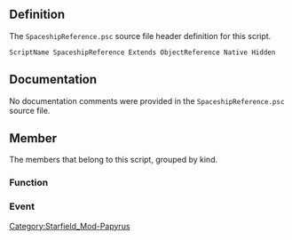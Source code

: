 {{Script_Object_Summary
| title = SpaceshipReference
| name = [[SFM:Script-SpaceshipReference|SpaceshipReference]]
| extends = [[SFM:Script-ObjectReference|ObjectReference]] → [[SFM:Script-Form|Form]] → [[SFM:Script-ScriptObject|ScriptObject]]
| flags = Native, Hidden
}}


== Definition ==
The <code>SpaceshipReference.psc</code> source file header definition for this script.

<source lang="papyrus">
ScriptName SpaceshipReference Extends ObjectReference Native Hidden
</source>


== Documentation ==
No documentation comments were provided in the <code>SpaceshipReference.psc</code> source file.


== Member ==
The members that belong to this script, grouped by kind.

=== Function ===
{{Script_Object_Member_Summary
| title = AddPerk
| script = [[SFM:Script-SpaceshipReference|SpaceshipReference]]
| name = [[SFM:Script-SpaceshipReference/AddPerk|AddPerk]]
| kind = Function
| flags = Native
| parameters = Perk akPerk, bool abNotify = false
| documentation = Adds the specified perk to this actor
}}

{{Script_Object_Member_Summary
| title = AddToFaction
| script = [[SFM:Script-SpaceshipReference|SpaceshipReference]]
| name = [[SFM:Script-SpaceshipReference/AddToFaction|AddToFaction]]
| kind = Function
| parameters = Faction akFaction
| documentation = Adds this spaceship to a faction at rank 0 if they aren't already in it
}}

{{Script_Object_Member_Summary
| title = CanLandAtMarker
| script = [[SFM:Script-SpaceshipReference|SpaceshipReference]]
| name = [[SFM:Script-SpaceshipReference/CanLandAtMarker|CanLandAtMarker]]
| kind = Function
| flags = Native
| returns = bool
| parameters = ObjectReference akLandingMarker
| documentation = Tests if the spaceship is allowed to land at the given marker based on the maximum allowed ship size.
}}

{{Script_Object_Member_Summary
| title = CheckContrabandStatus
| script = [[SFM:Script-SpaceshipReference|SpaceshipReference]]
| name = [[SFM:Script-SpaceshipReference/CheckContrabandStatus|CheckContrabandStatus]]
| kind = Function
| flags = Native
| returns = int
| parameters = bool abCheckWholeShip = true
| documentation = Retrieves the ships contraband status. (Only checks ships cargo if abCheckWholeShip is false)
-1 - Below shielded inventory limit
0 - At shielded inventory limit
1 - Above shielded inventory limit
}}

{{Script_Object_Member_Summary
| title = DisableWithGravJump
| script = [[SFM:Script-SpaceshipReference|SpaceshipReference]]
| name = [[SFM:Script-SpaceshipReference/DisableWithGravJump|DisableWithGravJump]]
| kind = Function
| flags = Native
| documentation = disable this spaceship with grav jump FX
}}

{{Script_Object_Member_Summary
| title = DisableWithGravJumpNoWait
| script = [[SFM:Script-SpaceshipReference|SpaceshipReference]]
| name = [[SFM:Script-SpaceshipReference/DisableWithGravJumpNoWait|DisableWithGravJumpNoWait]]
| kind = Function
| flags = Native
| documentation = disable this spaceship with grav jump FX. Does NOT wait for the FX to finish
}}

{{Script_Object_Member_Summary
| title = DisableWithTakeOffOrLanding
| script = [[SFM:Script-SpaceshipReference|SpaceshipReference]]
| name = [[SFM:Script-SpaceshipReference/DisableWithTakeOffOrLanding|DisableWithTakeOffOrLanding]]
| kind = Function
| flags = Native
| documentation = disable this spaceship after playing a takeoff or landing animation (whichever is appropriate)
}}

{{Script_Object_Member_Summary
| title = DisableWithTakeOffOrLandingNoWait
| script = [[SFM:Script-SpaceshipReference|SpaceshipReference]]
| name = [[SFM:Script-SpaceshipReference/DisableWithTakeOffOrLandingNoWait|DisableWithTakeOffOrLandingNoWait]]
| kind = Function
| flags = Native
| documentation = disable this spaceship after playing a takeoff or landing animation (whichever is appropriate). Does NOT wait for the animation to complete
}}

{{Script_Object_Member_Summary
| title = EnablePartRepair
| script = [[SFM:Script-SpaceshipReference|SpaceshipReference]]
| name = [[SFM:Script-SpaceshipReference/EnablePartRepair|EnablePartRepair]]
| kind = Function
| flags = Native
| parameters = ActorValue aSystemHealth, bool abEnable = true
| documentation = Enable/disable repairing the spaceship part associated with the given System Health actor value
If no part is specified, all the parts will be affected
pass true to enable repairing the part(s), false to disable it
}}

{{Script_Object_Member_Summary
| title = EvaluatePackage
| script = [[SFM:Script-SpaceshipReference|SpaceshipReference]]
| name = [[SFM:Script-SpaceshipReference/EvaluatePackage|EvaluatePackage]]
| kind = Function
| flags = Native
| parameters = bool abResetAI = false
| documentation = evaluate this spaceships packages.
}}

{{Script_Object_Member_Summary
| title = EnableAI
| script = [[SFM:Script-SpaceshipReference|SpaceshipReference]]
| name = [[SFM:Script-SpaceshipReference/EnableAI|EnableAI]]
| kind = Function
| flags = Native
| parameters = bool abEnable = true, bool abPauseVoice = false
| documentation = enable or disable the AI for this ship
}}

{{Script_Object_Member_Summary
| title = EnableWithGravJump
| script = [[SFM:Script-SpaceshipReference|SpaceshipReference]]
| name = [[SFM:Script-SpaceshipReference/EnableWithGravJump|EnableWithGravJump]]
| kind = Function
| flags = Native
| returns = bool
| documentation = enable this spaceship with grav jump FX
}}

{{Script_Object_Member_Summary
| title = EnableWithGravJumpNoWait
| script = [[SFM:Script-SpaceshipReference|SpaceshipReference]]
| name = [[SFM:Script-SpaceshipReference/EnableWithGravJumpNoWait|EnableWithGravJumpNoWait]]
| kind = Function
| flags = Native
| returns = bool
| documentation = enable this spaceship with grav jump FX - does not wait for 3d to load
}}

{{Script_Object_Member_Summary
| title = EnableWithLanding
| script = [[SFM:Script-SpaceshipReference|SpaceshipReference]]
| name = [[SFM:Script-SpaceshipReference/EnableWithLanding|EnableWithLanding]]
| kind = Function
| flags = Native
| returns = bool
| documentation = enable this spaceship and land it at its currently linked landing marker
}}

{{Script_Object_Member_Summary
| title = EnableWithLandingNoWait
| script = [[SFM:Script-SpaceshipReference|SpaceshipReference]]
| name = [[SFM:Script-SpaceshipReference/EnableWithLandingNoWait|EnableWithLandingNoWait]]
| kind = Function
| flags = Native
| returns = bool
| documentation = enable this spaceship and land it at its currently linked landing marker. Does not wait for the animation to complete or the 3d to load
}}

{{Script_Object_Member_Summary
| title = GetAllCombatTargets
| script = [[SFM:Script-SpaceshipReference|SpaceshipReference]]
| name = [[SFM:Script-SpaceshipReference/GetAllCombatTargets|GetAllCombatTargets]]
| kind = Function
| flags = Native
| returns = SpaceshipReference[]
| documentation = gets all the combat targets for this spaceship
}}

{{Script_Object_Member_Summary
| title = GetCombatTarget
| script = [[SFM:Script-SpaceshipReference|SpaceshipReference]]
| name = [[SFM:Script-SpaceshipReference/GetCombatTarget|GetCombatTarget]]
| kind = Function
| flags = Native
| returns = SpaceshipReference
| documentation = gets the current combat target
}}

{{Script_Object_Member_Summary
| title = GetContrabandWeight
| script = [[SFM:Script-SpaceshipReference|SpaceshipReference]]
| name = [[SFM:Script-SpaceshipReference/GetContrabandWeight|GetContrabandWeight]]
| kind = Function
| flags = Native
| returns = float
| parameters = bool abCheckWholeShip = true
| documentation = Retrieves the ships contraband weight. (Only checks ships cargo if abCheckWholeShip is false)
}}

{{Script_Object_Member_Summary
| title = GetCrimeFaction
| script = [[SFM:Script-SpaceshipReference|SpaceshipReference]]
| name = [[SFM:Script-SpaceshipReference/GetCrimeFaction|GetCrimeFaction]]
| kind = Function
| flags = Native
| returns = Faction
| documentation = Get the faction this ship reports crimes to
}}

{{Script_Object_Member_Summary
| title = GetCurrentPackage
| script = [[SFM:Script-SpaceshipReference|SpaceshipReference]]
| name = [[SFM:Script-SpaceshipReference/GetCurrentPackage|GetCurrentPackage]]
| kind = Function
| flags = Native
| returns = Package
| documentation = Gets this spaceships's current AI package
}}

{{Script_Object_Member_Summary
| title = GetExteriorLoadDoors
| script = [[SFM:Script-SpaceshipReference|SpaceshipReference]]
| name = [[SFM:Script-SpaceshipReference/GetExteriorLoadDoors|GetExteriorLoadDoors]]
| kind = Function
| flags = Native
| returns = ObjectReference[]
| documentation = Gets all exterior references for this spaceship which are load doors
}}

{{Script_Object_Member_Summary
| title = GetExteriorRefs
| script = [[SFM:Script-SpaceshipReference|SpaceshipReference]]
| name = [[SFM:Script-SpaceshipReference/GetExteriorRefs|GetExteriorRefs]]
| kind = Function
| flags = Native
| returns = ObjectReference[]
| parameters = Keyword apKeyword
| documentation = Gets this spaceship's exterior references filtered by the given keyword
}}

{{Script_Object_Member_Summary
| title = GetFactionRank
| script = [[SFM:Script-SpaceshipReference|SpaceshipReference]]
| name = [[SFM:Script-SpaceshipReference/GetFactionRank|GetFactionRank]]
| kind = Function
| flags = Native
| returns = int
| parameters = Faction akFaction
| documentation = Obtains this spaceship's rank with the specified faction - returns -1 if the spaceship is not a member
}}

{{Script_Object_Member_Summary
| title = GetActorFactionReaction
| script = [[SFM:Script-SpaceshipReference|SpaceshipReference]]
| name = [[SFM:Script-SpaceshipReference/GetActorFactionReaction|GetActorFactionReaction]]
| kind = Function
| flags = Native
| returns = int
| parameters = Actor akOtherActor
| documentation = returns the faction reation to the other actor
0 - Neutral
1 - Enemy
2 - Ally
3 - Friend
}}

{{Script_Object_Member_Summary
| title = GetDockedShips
| script = [[SFM:Script-SpaceshipReference|SpaceshipReference]]
| name = [[SFM:Script-SpaceshipReference/GetDockedShips|GetDockedShips]]
| kind = Function
| flags = Native
| returns = SpaceshipReference[]
| documentation = Retrieve all the spaceships currently docked with this spaceship
}}

{{Script_Object_Member_Summary
| title = GetFactionReaction
| script = [[SFM:Script-SpaceshipReference|SpaceshipReference]]
| name = [[SFM:Script-SpaceshipReference/GetFactionReaction|GetFactionReaction]]
| kind = Function
| flags = Native
| returns = int
| parameters = SpaceshipReference akOther
| documentation = returns the faction reation to the other spaceship
0 - Neutral
1 - Enemy
2 - Ally
3 - Friend
}}

{{Script_Object_Member_Summary
| title = GetFirstDockedShip
| script = [[SFM:Script-SpaceshipReference|SpaceshipReference]]
| name = [[SFM:Script-SpaceshipReference/GetFirstDockedShip|GetFirstDockedShip]]
| kind = Function
| flags = Native
| returns = SpaceshipReference
| documentation = Retrieve the first spaceship docked with this spaceship, if any
}}

{{Script_Object_Member_Summary
| title = GetKiller
| script = [[SFM:Script-SpaceshipReference|SpaceshipReference]]
| name = [[SFM:Script-SpaceshipReference/GetKiller|GetKiller]]
| kind = Function
| flags = Native
| returns = ObjectReference
| documentation = get this ship's killer
}}

{{Script_Object_Member_Summary
| title = GetLandingRamps
| script = [[SFM:Script-SpaceshipReference|SpaceshipReference]]
| name = [[SFM:Script-SpaceshipReference/GetLandingRamps|GetLandingRamps]]
| kind = Function
| flags = Native
| returns = ObjectReference[]
| documentation = Gets all exterior references for this spaceship which are ramps
}}

{{Script_Object_Member_Summary
| title = GetLevel
| script = [[SFM:Script-SpaceshipReference|SpaceshipReference]]
| name = [[SFM:Script-SpaceshipReference/GetLevel|GetLevel]]
| kind = Function
| flags = Native
| returns = int
| documentation = get the level of this spaceship
}}

{{Script_Object_Member_Summary
| title = GetLeveledSpaceshipBase
| script = [[SFM:Script-SpaceshipReference|SpaceshipReference]]
| name = [[SFM:Script-SpaceshipReference/GetLeveledSpaceshipBase|GetLeveledSpaceshipBase]]
| kind = Function
| flags = Native
| returns = SpaceshipBase
| documentation = get the base object of this spaceship, either the created one for a leveled ship or the editor saved one for a non leveled ship.
}}

{{Script_Object_Member_Summary
| title = GetNoBleedoutRecovery
| script = [[SFM:Script-SpaceshipReference|SpaceshipReference]]
| name = [[SFM:Script-SpaceshipReference/GetNoBleedoutRecovery|GetNoBleedoutRecovery]]
| kind = Function
| flags = Native
| returns = bool
| documentation = get the no bleedout recovery status for this ship
}}

{{Script_Object_Member_Summary
| title = GetPartCount
| script = [[SFM:Script-SpaceshipReference|SpaceshipReference]]
| name = [[SFM:Script-SpaceshipReference/GetPartCount|GetPartCount]]
| kind = Function
| flags = Native
| returns = int
| parameters = int aiShipPartID
| documentation = Gets the number of parts of a specific type
valid aiShipPartIDs 0 - Weapons, 1 - Engine, 2 - Shields, 3 - Gravdrive, 4 - Generator
}}

{{Script_Object_Member_Summary
| title = GetPartPower
| script = [[SFM:Script-SpaceshipReference|SpaceshipReference]]
| name = [[SFM:Script-SpaceshipReference/GetPartPower|GetPartPower]]
| kind = Function
| flags = Native
| returns = int
| parameters = int aiShipPartID, int aiShipPartIndex
| documentation = Gets the amount of power allocated to a given part
valid aiShipPartIDs 0 - Weapons, 1 - Engine, 2 - Shields, 3 - Gravdrive, 4 - Generator
}}

{{Script_Object_Member_Summary
| title = GetShipMaxCargoWeight
| script = [[SFM:Script-SpaceshipReference|SpaceshipReference]]
| name = [[SFM:Script-SpaceshipReference/GetShipMaxCargoWeight|GetShipMaxCargoWeight]]
| kind = Function
| flags = Native
| returns = float
| documentation = Gets the spaceships maximum weight capacity by summing normal and shielded cargo capacity.
}}

{{Script_Object_Member_Summary
| title = GetWeaponGroupBaseObject
| script = [[SFM:Script-SpaceshipReference|SpaceshipReference]]
| name = [[SFM:Script-SpaceshipReference/GetWeaponGroupBaseObject|GetWeaponGroupBaseObject]]
| kind = Function
| flags = Native
| returns = Weapon
| parameters = ActorValue aWeaponGroupSystemHealth
| documentation = Returns the weapon associated with a weapon group part
}}

{{Script_Object_Member_Summary
| title = HasPerk
| script = [[SFM:Script-SpaceshipReference|SpaceshipReference]]
| name = [[SFM:Script-SpaceshipReference/HasPerk|HasPerk]]
| kind = Function
| flags = Native
| returns = bool
| parameters = Perk akPerk
| documentation = Checks to see if this speaceship has the given Perk
}}

{{Script_Object_Member_Summary
| title = InstantDock
| script = [[SFM:Script-SpaceshipReference|SpaceshipReference]]
| name = [[SFM:Script-SpaceshipReference/InstantDock|InstantDock]]
| kind = Function
| flags = Native
| returns = bool
| parameters = ObjectReference akTarget
| documentation = Instantly docks the spaceship with a target which can be another ship or a docking port
}}

{{Script_Object_Member_Summary
| title = InstantUndock
| script = [[SFM:Script-SpaceshipReference|SpaceshipReference]]
| name = [[SFM:Script-SpaceshipReference/InstantUndock|InstantUndock]]
| kind = Function
| flags = Native
| documentation = Instantly undocks a spaceship
}}

{{Script_Object_Member_Summary
| title = IsAIEnabled
| script = [[SFM:Script-SpaceshipReference|SpaceshipReference]]
| name = [[SFM:Script-SpaceshipReference/IsAIEnabled|IsAIEnabled]]
| kind = Function
| flags = Native
| returns = bool
| documentation = Returns whether this spaceship's AI is enabled.
}}

{{Script_Object_Member_Summary
| title = IsAlarmed
| script = [[SFM:Script-SpaceshipReference|SpaceshipReference]]
| name = [[SFM:Script-SpaceshipReference/IsAlarmed|IsAlarmed]]
| kind = Function
| flags = Native
| returns = bool
| documentation = Returns if this spaceship is alarmed or not
}}

{{Script_Object_Member_Summary
| title = IsAlerted
| script = [[SFM:Script-SpaceshipReference|SpaceshipReference]]
| name = [[SFM:Script-SpaceshipReference/IsAlerted|IsAlerted]]
| kind = Function
| flags = Native
| returns = bool
| documentation = Returns if this spaceship is alerted or not
}}

{{Script_Object_Member_Summary
| title = IsDead
| script = [[SFM:Script-SpaceshipReference|SpaceshipReference]]
| name = [[SFM:Script-SpaceshipReference/IsDead|IsDead]]
| kind = Function
| flags = Native
| returns = bool
| documentation = check if this spaceship is dead
}}

{{Script_Object_Member_Summary
| title = IsDetectedBy
| script = [[SFM:Script-SpaceshipReference|SpaceshipReference]]
| name = [[SFM:Script-SpaceshipReference/IsDetectedBy|IsDetectedBy]]
| kind = Function
| flags = Native
| returns = bool
| parameters = SpaceshipReference akOther
| documentation = Returns if this spaceship is detected by the other one
}}

{{Script_Object_Member_Summary
| title = IsDocked
| script = [[SFM:Script-SpaceshipReference|SpaceshipReference]]
| name = [[SFM:Script-SpaceshipReference/IsDocked|IsDocked]]
| kind = Function
| flags = Native
| returns = bool
| documentation = Get whether this spaceship is currently docked
}}

{{Script_Object_Member_Summary
| title = IsDockedWith
| script = [[SFM:Script-SpaceshipReference|SpaceshipReference]]
| name = [[SFM:Script-SpaceshipReference/IsDockedWith|IsDockedWith]]
| kind = Function
| flags = Native
| returns = bool
| parameters = SpaceshipReference akTarget
| documentation = Get whether this spaceship is currently docked with a given target
}}

{{Script_Object_Member_Summary
| title = IsDockedAsChild
| script = [[SFM:Script-SpaceshipReference|SpaceshipReference]]
| name = [[SFM:Script-SpaceshipReference/IsDockedAsChild|IsDockedAsChild]]
| kind = Function
| flags = Native
| returns = bool
| documentation = Get whether this spaceship is docked as a child
}}

{{Script_Object_Member_Summary
| title = IsEssential
| script = [[SFM:Script-SpaceshipReference|SpaceshipReference]]
| name = [[SFM:Script-SpaceshipReference/IsEssential|IsEssential]]
| kind = Function
| flags = Native
| returns = bool
| parameters = bool abIncludeActors = true
| documentation = get if this spaceship is considered essential
Included actors are anyone in the ship's interior or exterior
}}

{{Script_Object_Member_Summary
| title = IsGhost
| script = [[SFM:Script-SpaceshipReference|SpaceshipReference]]
| name = [[SFM:Script-SpaceshipReference/IsGhost|IsGhost]]
| kind = Function
| flags = Native
| returns = bool
| documentation = check if the ship is set to be a ghost
}}

{{Script_Object_Member_Summary
| title = IsHostileToSpaceship
| script = [[SFM:Script-SpaceshipReference|SpaceshipReference]]
| name = [[SFM:Script-SpaceshipReference/IsHostileToSpaceship|IsHostileToSpaceship]]
| kind = Function
| flags = Native
| returns = bool
| parameters = SpaceshipReference akSpaceship
| documentation = Is this spaceship hostile to another spaceship?
}}

{{Script_Object_Member_Summary
| title = IsInCombat
| script = [[SFM:Script-SpaceshipReference|SpaceshipReference]]
| name = [[SFM:Script-SpaceshipReference/IsInCombat|IsInCombat]]
| kind = Function
| flags = Native
| returns = bool
| documentation = check if the ship is in combat.
}}

{{Script_Object_Member_Summary
| title = IsInFaction
| script = [[SFM:Script-SpaceshipReference|SpaceshipReference]]
| name = [[SFM:Script-SpaceshipReference/IsInFaction|IsInFaction]]
| kind = Function
| flags = Native
| returns = bool
| parameters = Faction akFaction
| documentation = Checks to see if this spaceship is a member of the specified faction
}}

{{Script_Object_Member_Summary
| title = IsInScene
| script = [[SFM:Script-SpaceshipReference|SpaceshipReference]]
| name = [[SFM:Script-SpaceshipReference/IsInScene|IsInScene]]
| kind = Function
| flags = Native
| returns = bool
| documentation = check if this spaceship is in a scene
}}

{{Script_Object_Member_Summary
| title = IsLanded
| script = [[SFM:Script-SpaceshipReference|SpaceshipReference]]
| name = [[SFM:Script-SpaceshipReference/IsLanded|IsLanded]]
| kind = Function
| flags = Native
| returns = bool
| documentation = check if this spaceship is landed
}}

{{Script_Object_Member_Summary
| title = IsProtected
| script = [[SFM:Script-SpaceshipReference|SpaceshipReference]]
| name = [[SFM:Script-SpaceshipReference/IsProtected|IsProtected]]
| kind = Function
| flags = Native
| returns = bool
| parameters = bool abIncludeActors = true
| documentation = get if this spaceship is considered protected
Included actors are anyone in the ship's interior or exterior
}}

{{Script_Object_Member_Summary
| title = IsRampDown
| script = [[SFM:Script-SpaceshipReference|SpaceshipReference]]
| name = [[SFM:Script-SpaceshipReference/IsRampDown|IsRampDown]]
| kind = Function
| flags = Native
| returns = bool
| documentation = check if this spaceship's ramp is connected to the surrounding navmesh yet
}}

{{Script_Object_Member_Summary
| title = Kill
| script = [[SFM:Script-SpaceshipReference|SpaceshipReference]]
| name = [[SFM:Script-SpaceshipReference/Kill|Kill]]
| kind = Function
| flags = Native
| parameters = SpaceshipReference akKiller = none
| documentation = kill this ship with akKiller as the source of the kill
}}

{{Script_Object_Member_Summary
| title = KillEssential
| script = [[SFM:Script-SpaceshipReference|SpaceshipReference]]
| name = [[SFM:Script-SpaceshipReference/KillEssential|KillEssential]]
| kind = Function
| flags = Native
| parameters = SpaceshipReference akKiller = none
| documentation = kill this ship with akKiller as the source of the kill even if the ship or any on board actors are essential.
}}

{{Script_Object_Member_Summary
| title = KillSilent
| script = [[SFM:Script-SpaceshipReference|SpaceshipReference]]
| name = [[SFM:Script-SpaceshipReference/KillSilent|KillSilent]]
| kind = Function
| flags = Native
| parameters = SpaceshipReference akKiller = none
| documentation = kill this ship with akKiller as the source of the kill but do not generate story events
}}

{{Script_Object_Member_Summary
| title = ModFactionRank
| script = [[SFM:Script-SpaceshipReference|SpaceshipReference]]
| name = [[SFM:Script-SpaceshipReference/ModFactionRank|ModFactionRank]]
| kind = Function
| flags = Native
| parameters = Faction akFaction, int aiAmount
| documentation = modifies the faction rank by the given amount
}}

{{Script_Object_Member_Summary
| title = MoveToPackageLocation
| script = [[SFM:Script-SpaceshipReference|SpaceshipReference]]
| name = [[SFM:Script-SpaceshipReference/MoveToPackageLocation|MoveToPackageLocation]]
| kind = Function
| flags = Native
| documentation = Pop this spaceship to the initial location for a package.
}}

{{Script_Object_Member_Summary
| title = OpenInventory
| script = [[SFM:Script-SpaceshipReference|SpaceshipReference]]
| name = [[SFM:Script-SpaceshipReference/OpenInventory|OpenInventory]]
| kind = Function
| flags = Native
| documentation = Opens this ship's inventory.
}}

{{Script_Object_Member_Summary
| title = LockPowerAllocation
| script = [[SFM:Script-SpaceshipReference|SpaceshipReference]]
| name = [[SFM:Script-SpaceshipReference/LockPowerAllocation|LockPowerAllocation]]
| kind = Function
| flags = Native
| parameters = int aiShipPartID, int aiShipPartIndex, bool abLock = true
| documentation = Lock the power allocation of a specific part to keep the AI from modifying it
valid aiShipPartIDs 0 - Weapons, 1 - Engine, 2 - Shields, 3 - Gravdrive, 4 - Generator
pass -1 to aiShipPartIndex to lock/unlock the power of all the parts of the specified type
This will also keep the AI from repairing a damaged part
}}

{{Script_Object_Member_Summary
| title = PathToReference
| script = [[SFM:Script-SpaceshipReference|SpaceshipReference]]
| name = [[SFM:Script-SpaceshipReference/PathToReference|PathToReference]]
| kind = Function
| flags = Native
| returns = int
| parameters = ObjectReference aTarget, float afNormalizedSpeed, float afNormalizedRotationSpeed, float afTargetRadius = -1.0, bool abHardRadius = false
| documentation = Make the spaceship attempt to path to a reference, latent version
Note: this method doesn't return until the goal is reached or pathing
failed or was interrupted (by another request for instance)
Return values (see Actor for PathingResult properties):
0 - Success
1 - Failure
2 - Stopped
3 - Cleared
4 - Timeout
}}

{{Script_Object_Member_Summary
| title = RemoveFromAllFactions
| script = [[SFM:Script-SpaceshipReference|SpaceshipReference]]
| name = [[SFM:Script-SpaceshipReference/RemoveFromAllFactions|RemoveFromAllFactions]]
| kind = Function
| flags = Native
| documentation = remove the ship from the all factions
}}

{{Script_Object_Member_Summary
| title = RemoveFromFaction
| script = [[SFM:Script-SpaceshipReference|SpaceshipReference]]
| name = [[SFM:Script-SpaceshipReference/RemoveFromFaction|RemoveFromFaction]]
| kind = Function
| flags = Native
| parameters = Faction akFaction
| documentation = remove the ship from the given faction
}}

{{Script_Object_Member_Summary
| title = RemovePerk
| script = [[SFM:Script-SpaceshipReference|SpaceshipReference]]
| name = [[SFM:Script-SpaceshipReference/RemovePerk|RemovePerk]]
| kind = Function
| flags = Native
| parameters = Perk akPerk
| documentation = Removes the specified perk from this spaceship
}}

{{Script_Object_Member_Summary
| title = SendAssaultAlarm
| script = [[SFM:Script-SpaceshipReference|SpaceshipReference]]
| name = [[SFM:Script-SpaceshipReference/SendAssaultAlarm|SendAssaultAlarm]]
| kind = Function
| flags = Native
| documentation = Has this spaceship behave as if assaulted
}}

{{Script_Object_Member_Summary
| title = SendPiracyAlarm
| script = [[SFM:Script-SpaceshipReference|SpaceshipReference]]
| name = [[SFM:Script-SpaceshipReference/SendPiracyAlarm|SendPiracyAlarm]]
| kind = Function
| flags = Native
| documentation = Have the ship behave as if pirated
}}

{{Script_Object_Member_Summary
| title = SendSmugglingAlarm
| script = [[SFM:Script-SpaceshipReference|SpaceshipReference]]
| name = [[SFM:Script-SpaceshipReference/SendSmugglingAlarm|SendSmugglingAlarm]]
| kind = Function
| flags = Native
| parameters = bool abCheckWholeShip = true
| documentation = Have this spaceship behave as if they detected the player smuggling
}}

{{Script_Object_Member_Summary
| title = SetAlert
| script = [[SFM:Script-SpaceshipReference|SpaceshipReference]]
| name = [[SFM:Script-SpaceshipReference/SetAlert|SetAlert]]
| kind = Function
| flags = Native
| parameters = bool abAlerted = true
| documentation = Sets the spaceship in an alerted state
}}

{{Script_Object_Member_Summary
| title = SetAttackShipOnSight
| script = [[SFM:Script-SpaceshipReference|SpaceshipReference]]
| name = [[SFM:Script-SpaceshipReference/SetAttackShipOnSight|SetAttackShipOnSight]]
| kind = Function
| flags = Native
| parameters = bool abAttackOnSight = true
| documentation = Sets this ship to be attacked by all other ships on sight
}}

{{Script_Object_Member_Summary
| title = SetAvoidPlayer
| script = [[SFM:Script-SpaceshipReference|SpaceshipReference]]
| name = [[SFM:Script-SpaceshipReference/SetAvoidPlayer|SetAvoidPlayer]]
| kind = Function
| flags = Native
| parameters = bool abAvoid = true
| documentation = Tells pathing to avoid the player (which it already does by default) or not (for use in scenes where the player is meant to be an incorporeal observer).
}}

{{Script_Object_Member_Summary
| title = SetCombatStyle
| script = [[SFM:Script-SpaceshipReference|SpaceshipReference]]
| name = [[SFM:Script-SpaceshipReference/SetCombatStyle|SetCombatStyle]]
| kind = Function
| flags = Native
| parameters = CombatStyle akCombatStyle
| documentation = Sets the combatstyle for this spaceship
}}

{{Script_Object_Member_Summary
| title = SetCrimeFaction
| script = [[SFM:Script-SpaceshipReference|SpaceshipReference]]
| name = [[SFM:Script-SpaceshipReference/SetCrimeFaction|SetCrimeFaction]]
| kind = Function
| flags = Native
| parameters = Faction akFaction
| documentation = Sets the faction this spaceship reports crimes to
}}

{{Script_Object_Member_Summary
| title = SetEssential
| script = [[SFM:Script-SpaceshipReference|SpaceshipReference]]
| name = [[SFM:Script-SpaceshipReference/SetEssential|SetEssential]]
| kind = Function
| flags = Native
| parameters = bool abEssential
| documentation = set if this spaceship is considered essential
}}

{{Script_Object_Member_Summary
| title = SetFactionRank
| script = [[SFM:Script-SpaceshipReference|SpaceshipReference]]
| name = [[SFM:Script-SpaceshipReference/SetFactionRank|SetFactionRank]]
| kind = Function
| flags = Native
| parameters = Faction akFaction, int aiRank
| documentation = Sets this spaceship's rank with the specified faction
}}

{{Script_Object_Member_Summary
| title = SetGhost
| script = [[SFM:Script-SpaceshipReference|SpaceshipReference]]
| name = [[SFM:Script-SpaceshipReference/SetGhost|SetGhost]]
| kind = Function
| flags = Native
| parameters = bool abIsGhost = true
| documentation = sets if this spaceship is a ghost
}}

{{Script_Object_Member_Summary
| title = SetNoBleedoutRecovery
| script = [[SFM:Script-SpaceshipReference|SpaceshipReference]]
| name = [[SFM:Script-SpaceshipReference/SetNoBleedoutRecovery|SetNoBleedoutRecovery]]
| kind = Function
| flags = Native
| parameters = bool abBleedoutRecoveryNotAllowed = true
| documentation = set the no bleedout recovery status for this ship; pass true to prevent recovery
}}

{{Script_Object_Member_Summary
| title = SetNotShowOnStealthMeter
| script = [[SFM:Script-SpaceshipReference|SpaceshipReference]]
| name = [[SFM:Script-SpaceshipReference/SetNotShowOnStealthMeter|SetNotShowOnStealthMeter]]
| kind = Function
| flags = Native
| parameters = bool abNotShow = true
| documentation = Sets this spaceship to not effect the detection level on the stealth meter if they are not hostile to the player
}}

{{Script_Object_Member_Summary
| title = SetPartPower
| script = [[SFM:Script-SpaceshipReference|SpaceshipReference]]
| name = [[SFM:Script-SpaceshipReference/SetPartPower|SetPartPower]]
| kind = Function
| flags = Native
| parameters = int aiShipPartID, int aiShipPartIndex, int aiPower
| documentation = Sets the amount of power allocated to a given part
valid aiShipPartIDs 0 - Weapons, 1 - Engine, 2 - Shields, 3 - Gravdrive, 4 - Generator
specify -1 for the aiShipPartIndex to set the power of all the parts of the specified type (such as weapons)
}}

{{Script_Object_Member_Summary
| title = SetPlayerResistingArrest
| script = [[SFM:Script-SpaceshipReference|SpaceshipReference]]
| name = [[SFM:Script-SpaceshipReference/SetPlayerResistingArrest|SetPlayerResistingArrest]]
| kind = Function
| flags = Native
| documentation = Sets the player as resisting arrest from this spaceships's faction
}}

{{Script_Object_Member_Summary
| title = SetProtected
| script = [[SFM:Script-SpaceshipReference|SpaceshipReference]]
| name = [[SFM:Script-SpaceshipReference/SetProtected|SetProtected]]
| kind = Function
| flags = Native
| parameters = bool abProtected
| documentation = set if this spaceship is considered protected
}}

{{Script_Object_Member_Summary
| title = ShowBarterMenu
| script = [[SFM:Script-SpaceshipReference|SpaceshipReference]]
| name = [[SFM:Script-SpaceshipReference/ShowBarterMenu|ShowBarterMenu]]
| kind = Function
| flags = Native
| documentation = Opens the Barter menu
}}

{{Script_Object_Member_Summary
| title = StartCombat
| script = [[SFM:Script-SpaceshipReference|SpaceshipReference]]
| name = [[SFM:Script-SpaceshipReference/StartCombat|StartCombat]]
| kind = Function
| flags = Native
| parameters = SpaceshipReference akTarget, bool abPreferTarget = false
| documentation = start combat with the given target
}}

{{Script_Object_Member_Summary
| title = StopCombat
| script = [[SFM:Script-SpaceshipReference|SpaceshipReference]]
| name = [[SFM:Script-SpaceshipReference/StopCombat|StopCombat]]
| kind = Function
| flags = Native
| documentation = stops combat for this spaceship
}}

{{Script_Object_Member_Summary
| title = StopCombatAlarm
| script = [[SFM:Script-SpaceshipReference|SpaceshipReference]]
| name = [[SFM:Script-SpaceshipReference/StopCombatAlarm|StopCombatAlarm]]
| kind = Function
| flags = Native
| documentation = Stops all combat and alarms against this spaceship
}}

{{Script_Object_Member_Summary
| title = TakeOff
| script = [[SFM:Script-SpaceshipReference|SpaceshipReference]]
| name = [[SFM:Script-SpaceshipReference/TakeOff|TakeOff]]
| kind = Function
| flags = Native
| documentation = Force this spaceship to takeoff immediately (if it isn't in space)
}}

{{Script_Object_Member_Summary
| title = SetForwardVelocity
| script = [[SFM:Script-SpaceshipReference|SpaceshipReference]]
| name = [[SFM:Script-SpaceshipReference/SetForwardVelocity|SetForwardVelocity]]
| kind = Function
| flags = Native
| parameters = float aVelocity
| documentation = Set the forward velocity of the ship as a percentage of max speed(0-1)
}}

{{Script_Object_Member_Summary
| title = SetUnconscious
| script = [[SFM:Script-SpaceshipReference|SpaceshipReference]]
| name = [[SFM:Script-SpaceshipReference/SetUnconscious|SetUnconscious]]
| kind = Function
| flags = Native
| parameters = bool aUnconscious
| documentation = Set the autopilot of the ship unonscious or conscious
}}

{{Script_Object_Member_Summary
| title = SetIgnoreFriendlyHits
| script = [[SFM:Script-SpaceshipReference|SpaceshipReference]]
| name = [[SFM:Script-SpaceshipReference/SetIgnoreFriendlyHits|SetIgnoreFriendlyHits]]
| kind = Function
| flags = Native
| parameters = bool aIgnoreFriendlyHits
| documentation = Set the ship to ignore friendly hits
}}

{{Script_Object_Member_Summary
| title = GetGravJumpRange
| script = [[SFM:Script-SpaceshipReference|SpaceshipReference]]
| name = [[SFM:Script-SpaceshipReference/GetGravJumpRange|GetGravJumpRange]]
| kind = Function
| flags = Native
| returns = float
| documentation = Gets the spaceships current max grav jump range in light years
}}

{{Script_Object_Member_Summary
| title = GetReactorClassKeyword
| script = [[SFM:Script-SpaceshipReference|SpaceshipReference]]
| name = [[SFM:Script-SpaceshipReference/GetReactorClassKeyword|GetReactorClassKeyword]]
| kind = Function
| flags = Native
| returns = Keyword
| documentation = Get this ship's reactor class keyword
}}

{{Script_Object_Member_Summary
| title = IsExteriorLoadDoorInaccessible
| script = [[SFM:Script-SpaceshipReference|SpaceshipReference]]
| name = [[SFM:Script-SpaceshipReference/IsExteriorLoadDoorInaccessible|IsExteriorLoadDoorInaccessible]]
| kind = Function
| returns = bool
| documentation = scornett
Is the ship's exterior load door inaccessible? (Checks the state of the first door found, if there are multiple.)
}}

{{Script_Object_Member_Summary
| title = SetExteriorLoadDoorInaccessible
| script = [[SFM:Script-SpaceshipReference|SpaceshipReference]]
| name = [[SFM:Script-SpaceshipReference/SetExteriorLoadDoorInaccessible|SetExteriorLoadDoorInaccessible]]
| kind = Function
| parameters = bool abInaccessible = true
| documentation = scornett
Sets the ship's exterior load door(s) inaccessible.
}}

{{Script_Object_Member_Summary
| title = IsLandingDeckClear
| script = [[SFM:Script-SpaceshipReference|SpaceshipReference]]
| name = [[SFM:Script-SpaceshipReference/IsLandingDeckClear|IsLandingDeckClear]]
| kind = Function
| returns = bool
| documentation = scornett
Are there any actors on the ship's exterior landing deck? (That is, any actors in the trigger encompassing the landing deck and ramp?) (Checks the state of the first deck found, if there are multiple.)
}}

=== Event ===
{{Script_Object_Member_Summary
| title = OnCombatStateChanged
| script = [[SFM:Script-SpaceshipReference|SpaceshipReference]]
| name = [[SFM:Script-SpaceshipReference/OnCombatStateChanged|OnCombatStateChanged]]
| kind = Event
| parameters = ObjectReference akTarget, int aeCombatState
| documentation = Event that is triggered when this spaceship's combat state against the target changes
State is as follows:
0 - not in combat
1 - in combat
2 - searching
}}

{{Script_Object_Member_Summary
| title = OnSpaceshipCombatListAdded
| script = [[SFM:Script-SpaceshipReference|SpaceshipReference]]
| name = [[SFM:Script-SpaceshipReference/OnSpaceshipCombatListAdded|OnSpaceshipCombatListAdded]]
| kind = Event
| parameters = SpaceshipReference akTarget
| documentation = Event that is triggered when this ship's pilot adds another ship's pilot to its combat list.
}}

{{Script_Object_Member_Summary
| title = OnSpaceshipCombatListRemoved
| script = [[SFM:Script-SpaceshipReference|SpaceshipReference]]
| name = [[SFM:Script-SpaceshipReference/OnSpaceshipCombatListRemoved|OnSpaceshipCombatListRemoved]]
| kind = Event
| parameters = SpaceshipReference akTarget
| documentation = Event that is triggered when this ship's pilot removes another ship's pilot from its combat list.
}}

{{Script_Object_Member_Summary
| title = OnEnterBleedout
| script = [[SFM:Script-SpaceshipReference|SpaceshipReference]]
| name = [[SFM:Script-SpaceshipReference/OnEnterBleedout|OnEnterBleedout]]
| kind = Event
| documentation = Event received when a ship enters the essential down state.
}}

{{Script_Object_Member_Summary
| title = OnEscortWaitStart
| script = [[SFM:Script-SpaceshipReference|SpaceshipReference]]
| name = [[SFM:Script-SpaceshipReference/OnEscortWaitStart|OnEscortWaitStart]]
| kind = Event
| documentation = Event received when this spaceship is in an Escort procedure and begins waiting for the escorted spaceship to catch up.
}}

{{Script_Object_Member_Summary
| title = OnEscortWaitStop
| script = [[SFM:Script-SpaceshipReference|SpaceshipReference]]
| name = [[SFM:Script-SpaceshipReference/OnEscortWaitStop|OnEscortWaitStop]]
| kind = Event
| documentation = Event received when this spaceship is in an Escort procedure and stops waiting because the escorted spaceship has caught up.
}}

{{Script_Object_Member_Summary
| title = OnLocationChange
| script = [[SFM:Script-SpaceshipReference|SpaceshipReference]]
| name = [[SFM:Script-SpaceshipReference/OnLocationChange|OnLocationChange]]
| kind = Event
| parameters = Location akOldLoc, Location akNewLoc
| documentation = Event that is triggered when this spaceship changes from one location to another
}}

{{Script_Object_Member_Summary
| title = OnRecoverFromBleedout
| script = [[SFM:Script-SpaceshipReference|SpaceshipReference]]
| name = [[SFM:Script-SpaceshipReference/OnRecoverFromBleedout|OnRecoverFromBleedout]]
| kind = Event
| documentation = Event received when a ship exits the essential down state.
}}

{{Script_Object_Member_Summary
| title = OnShipDock
| script = [[SFM:Script-SpaceshipReference|SpaceshipReference]]
| name = [[SFM:Script-SpaceshipReference/OnShipDock|OnShipDock]]
| kind = Event
| parameters = bool abComplete, SpaceshipReference akDocking, SpaceshipReference akParent
| documentation = Event received when a ship initiates and completes docking with a parent
}}

{{Script_Object_Member_Summary
| title = OnShipFarTravel
| script = [[SFM:Script-SpaceshipReference|SpaceshipReference]]
| name = [[SFM:Script-SpaceshipReference/OnShipFarTravel|OnShipFarTravel]]
| kind = Event
| parameters = Location aDepartureLocation, Location aArrivalLocation, int aState
| documentation = Event received when a ship begins or ends far travel - State { Departure = 0, Arrival = 1 }
}}

{{Script_Object_Member_Summary
| title = OnShipGravJump
| script = [[SFM:Script-SpaceshipReference|SpaceshipReference]]
| name = [[SFM:Script-SpaceshipReference/OnShipGravJump|OnShipGravJump]]
| kind = Event
| parameters = Location aDestination, int aState
| documentation = Event received when a ship grav jump event occurs - State { Initiated = 0, AnimStarted = 1, Completed = 2, Failed = 3 }
}}

{{Script_Object_Member_Summary
| title = OnShipLanding
| script = [[SFM:Script-SpaceshipReference|SpaceshipReference]]
| name = [[SFM:Script-SpaceshipReference/OnShipLanding|OnShipLanding]]
| kind = Event
| parameters = bool abComplete
| documentation = Event received when a ship initiates or completes landing
}}

{{Script_Object_Member_Summary
| title = OnShipRampDown
| script = [[SFM:Script-SpaceshipReference|SpaceshipReference]]
| name = [[SFM:Script-SpaceshipReference/OnShipRampDown|OnShipRampDown]]
| kind = Event
| documentation = Event recieved when a ship's landing ramp has lowereed all the way and connected to the surrounding navmesh
}}

{{Script_Object_Member_Summary
| title = OnShipRefueled
| script = [[SFM:Script-SpaceshipReference|SpaceshipReference]]
| name = [[SFM:Script-SpaceshipReference/OnShipRefueled|OnShipRefueled]]
| kind = Event
| parameters = int aFuelAdded
| documentation = Event that is triggered when fuel has been added to this spaceship
}}

{{Script_Object_Member_Summary
| title = OnShipScan
| script = [[SFM:Script-SpaceshipReference|SpaceshipReference]]
| name = [[SFM:Script-SpaceshipReference/OnShipScan|OnShipScan]]
| kind = Event
| parameters = Location aPlanet, ObjectReference[] aMarkersArray
| documentation = Event that is triggered when the player scans a planet with this spaceship
}}

{{Script_Object_Member_Summary
| title = OnShipSystemPowerChange
| script = [[SFM:Script-SpaceshipReference|SpaceshipReference]]
| name = [[SFM:Script-SpaceshipReference/OnShipSystemPowerChange|OnShipSystemPowerChange]]
| kind = Event
| parameters = ActorValue akSystem, bool abAddPower, bool abDamagedRelated
| documentation = Event received when a ship system adds or removes power
}}

{{Script_Object_Member_Summary
| title = OnShipSystemDamaged
| script = [[SFM:Script-SpaceshipReference|SpaceshipReference]]
| name = [[SFM:Script-SpaceshipReference/OnShipSystemDamaged|OnShipSystemDamaged]]
| kind = Event
| parameters = ActorValue akSystem, int aBlocksLost, bool aElectromagneticDamage, bool aFullyDamaged
| documentation = Event that is triggered when one of this spaceship's systems loses a power block due to damage
}}

{{Script_Object_Member_Summary
| title = OnShipSystemRepaired
| script = [[SFM:Script-SpaceshipReference|SpaceshipReference]]
| name = [[SFM:Script-SpaceshipReference/OnShipSystemRepaired|OnShipSystemRepaired]]
| kind = Event
| parameters = ActorValue akSystem, int aBlocksGained, bool aElectromagneticDamage
| documentation = Event that is triggered when one of this spaceship's systems gains a power block due to being repaired
}}

{{Script_Object_Member_Summary
| title = OnShipTakeOff
| script = [[SFM:Script-SpaceshipReference|SpaceshipReference]]
| name = [[SFM:Script-SpaceshipReference/OnShipTakeOff|OnShipTakeOff]]
| kind = Event
| parameters = bool abComplete
| documentation = Event received when a ship initiates or completes takeoff
}}

{{Script_Object_Member_Summary
| title = OnDeath
| script = [[SFM:Script-SpaceshipReference|SpaceshipReference]]
| name = [[SFM:Script-SpaceshipReference/OnDeath|OnDeath]]
| kind = Event
| parameters = ObjectReference akKiller
| documentation = Event that is triggered when a spaceship dies
}}

{{Script_Object_Member_Summary
| title = OnDying
| script = [[SFM:Script-SpaceshipReference|SpaceshipReference]]
| name = [[SFM:Script-SpaceshipReference/OnDying|OnDying]]
| kind = Event
| parameters = ObjectReference akKiller
| documentation = Event that is triggered when a spaceship is dying
}}

{{Script_Object_Member_Summary
| title = OnKill
| script = [[SFM:Script-SpaceshipReference|SpaceshipReference]]
| name = [[SFM:Script-SpaceshipReference/OnKill|OnKill]]
| kind = Event
| parameters = ObjectReference akVictim
| documentation = Event that is triggered when a spaceship kills another spaceship
}}

{{Script_Object_Member_Summary
| title = OnShipUndock
| script = [[SFM:Script-SpaceshipReference|SpaceshipReference]]
| name = [[SFM:Script-SpaceshipReference/OnShipUndock|OnShipUndock]]
| kind = Event
| parameters = bool abComplete, SpaceshipReference akUndocking, SpaceshipReference akParent
| documentation = Event received when a ship initiates or completes undocking with a parent
}}

{{Script_Object_Member_Summary
| title = OnShipBought
| script = [[SFM:Script-SpaceshipReference|SpaceshipReference]]
| name = [[SFM:Script-SpaceshipReference/OnShipBought|OnShipBought]]
| kind = Event
| documentation = Event this is triggered when a ship is bought
}}

{{Script_Object_Member_Summary
| title = OnShipSold
| script = [[SFM:Script-SpaceshipReference|SpaceshipReference]]
| name = [[SFM:Script-SpaceshipReference/OnShipSold|OnShipSold]]
| kind = Event
| documentation = Event this is triggered when a ship is sold
}}


[[Category:Starfield_Mod-Papyrus]]
